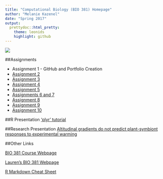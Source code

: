```yaml
---
title: "Computational Biology (BIO 381) Homepage"
author: "Melanie Kazenel"
date: "Spring 2017"
output: 
  prettydoc::html_pretty:
    theme: leonids
    highlight: github
---
```


![](IMG_1224.jpg)

##Assignments

* Assignment 1 - GitHub and Portfolio Creation
* [Assignment 2](Homework02.html)  
* [Assignment 3](Homework003.html)   
* [Assignment 4](Homework04.html)   
* [Assignment 5](Homework05.html)   
* [Assignments 6 and 7](Homework06.html)   
* [Assignment 8](Homework08.html)   
* [Assignment 9](Homework09.html)   
* [Assignment 10](Homework10.html)   

##R Presentation
['plyr' tutorial](plyr_tutorial.html)

##Research Presentation
[Altitudinal gradients do not predict plant-symbiont responses to experimental warming](KazenelResearchPresentation.pdf)

##Other Links

[BIO 381 Course Webpage](https://gotellilab.github.io/Bio381/)

[Lauren's BIO 381 Webpage](https://lvash.github.io/Bio381/) 

[R Markdown Cheat Sheet](https://www.rstudio.com/wp-content/uploads/2015/02/rmarkdown-cheatsheet.pdf)

